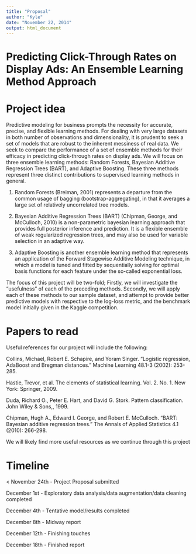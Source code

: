 ```yaml
---
title: "Proposal"
author: "Kyle"
date: "November 22, 2014"
output: html_document
---
```






Predicting Click-Through Rates on Display Ads: An Ensemble Learning Method Approach
=====

Project idea
=====

Predictive modeling for business prompts the necessity for accurate, precise, and flexible learning methods. For dealing with very large datasets in both number of observations and dimensionality, it is prudent to seek a set of models that are robust to the inherent messiness of real data. We seek to compare the performance of a set of ensemble methods for their efficacy in predicting click-through rates on display ads. We will focus on three ensemble learning methods: Random Forests, Bayesian Additive Regression Trees (BART), and Adaptive Boosting. These three methods represent three distinct contributions to supervised learning methods in general. 

1. Random Forests (Breiman, 2001) represents a departure from the common usage of bagging (bootstrap-aggregating), in that it averages a large set of relatively uncorrelated tree models. 

2. Bayesian Additive Regression Trees (BART) (Chipman, George, and McCulloch, 2010) is a non-parametric bayesian learning approach that provides full posterior inference and prediction. It is a flexible ensemble of weak regularized regression trees, and may also be used for variable selection in an adaptive way. 

3. Adaptive Boosting is another ensemble learning method that represents an application of the Forward Stagewise Additive Modeling technique, in which a model is tuned and fitted by sequentially solving for optimal basis functions for each feature under the so-called exponential loss.

The focus of this project will be two-fold; Firstly, we will investigate the “usefulness” of each of the preceding methods. Secondly, we will apply each of these methods to our sample dataset, and attempt to provide better predictive models with respective to the log-loss metric, and the benchmark model initially given in the Kaggle competition. 


Papers to read
=====

Useful references for our project will include the following:

Collins, Michael, Robert E. Schapire, and Yoram Singer. "Logistic regression, AdaBoost and Bregman distances." Machine Learning 48.1-3 (2002): 253-285.

Hastie, Trevor, et al. The elements of statistical learning. Vol. 2. No. 1. New York: Springer, 2009.

Duda, Richard O., Peter E. Hart, and David G. Stork. Pattern classification. John Wiley & Sons,, 1999.

Chipman, Hugh A., Edward I. George, and Robert E. McCulloch. "BART: Bayesian additive regression trees." The Annals of Applied Statistics 4.1 (2010): 266-298.

We will likely find more useful resources as we continue through this project 

Timeline 
=====
 < November 24th - Project Proposal submitted

December 1st - Exploratory data analysis/data augmentation/data cleaning completed

December 4th - Tentative model/results completed

December 8th - Midway report

December 12th - Finishing touches

December 18th - Finished report